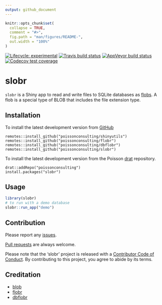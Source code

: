 ```yaml
---
output: github_document
---
```


<!-- README.md is generated from README.Rmd. Please edit that file -->

```r
knitr::opts_chunk$set(
  collapse = TRUE,
  comment = "#>",
  fig.path = "man/figures/README-",
  out.width = "100%"
)
```
<!-- badges: start -->
[![Lifecycle: experimental](https://img.shields.io/badge/lifecycle-experimental-orange.svg)](https://www.tidyverse.org/lifecycle/#experimental)
[![Travis build status](https://travis-ci.org/poissonconsulting/slobr.svg?branch=master)](https://travis-ci.org/poissonconsulting/slobr)
[![AppVeyor build status](https://ci.appveyor.com/api/projects/status/github/poissonconsulting/slobr?branch=master&svg=true)](https://ci.appveyor.com/project/poissonconsulting/slobr)
[![Codecov test coverage](https://codecov.io/gh/poissonconsulting/slobr/branch/master/graph/badge.svg)](https://codecov.io/gh/poissonconsulting/slobr?branch=master)
<!-- badges: end -->

# slobr

`slobr` is a Shiny app to read and write files to SQLite databases as [flobs](https://poissonconsulting.github.io/flobr/reference/flob.html).
A flob is a special type of BLOB that includes the file extension type.

## Installation

To install the latest development version from [GitHub](https://github.com/poissonconsulting/slobr)
```
remotes::install_github("poissonconsulting/shinyutils")
remotes::install_github("poissonconsulting/flobr")
remotes::install_github("poissonconsulting/dbflobr")
remotes::install_github("poissonconsulting/slobr")
```

To install the latest development version from the Poisson [drat](https://github.com/poissonconsulting/drat) repository.
```
drat::addRepo("poissonconsulting")
install.packages("slobr")
```
## Usage

```r
library(slobr)
# to run with a demo database
slobr::run_app("demo")
```

## Contribution

Please report any [issues](https://github.com/poissonconsulting/slobr/issues).

[Pull requests](https://github.com/poissonconsulting/slobr/pulls) are always welcome.

Please note that the 'slobr' project is released with a [Contributor Code of Conduct](CODE_OF_CONDUCT.md). 
By contributing to this project, you agree to abide by its terms.

## Creditation

- [blob](https://github.com/tidyverse/blob)
- [flobr](https://github.com/poissonconsulting/flobr)
- [dbflobr](https://github.com/poissonconsulting/dbflobr)

